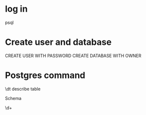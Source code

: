 # log in
psql <database name>

# Create user and database

CREATE USER <user name> WITH PASSWORD <password>
CREATE DATABASE <database name> WITH OWNER <owner name>

# Postgres command

\\dt describe table

Schema

\\d+ <users>





